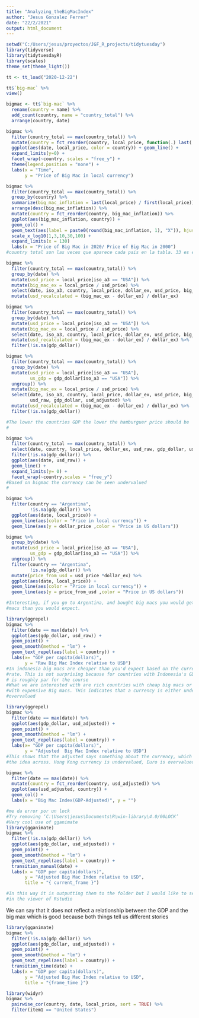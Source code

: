 ```yaml
---
title: "Analyzing_theBigMacIndex"
author: "Jesus Gonzalez Ferrer"
date: "22/2/2021"
output: html_document
---
```



```r
setwd("C:/Users/jesus/proyectos/JGF_R_projects/tidytuesday")
library(tidyverse)
library(tidytuesdayR)
library(scales)
theme_set(theme_light())
```


```r
tt <- tt_load("2020-12-22")
```


```r
tt$`big-mac` %>% 
view()
```


```r
bigmac <- tt$`big-mac` %>% 
  rename(country = name) %>% 
  add_count(country, name = "country_total") %>% 
  arrange(country, date)

```

```r
bigmac %>% 
  filter(country_total == max(country_total)) %>% 
  mutate(country = fct_reorder(country, local_price, function(.) last(.) /first(.))) %>% 
  ggplot(aes(date, local_price, color = country)) + geom_line() +
  expand_limits(y=0) +
  facet_wrap(~country, scales = "free_y") +
  theme(legend.position = "none") +
  labs(x = "Time", 
       y = "Price of Big Mac in local currency")
```

```r
bigmac %>% 
  filter(country_total == max(country_total)) %>% 
  group_by(country) %>% 
  summarize(big_mac_inflation = last(local_price) / first(local_price)) %>% 
  arrange(desc(big_mac_inflation)) %>% 
  mutate(country = fct_reorder(country, big_mac_inflation)) %>% 
  ggplot(aes(big_mac_inflation, country)) +
  geom_col() +
  geom_text(aes(label = paste0(round(big_mac_inflation, 1), "X")), hjust = 0) +
  scale_x_log10(1,3,10,30,100) +
  expand_limits(x = 130)
  labs(x = "Price of Big Mac in 2020/ Price of Big Mac in 2000")
#country total son las veces que aparece cada pais en la tabla. 33 es el maximo son los que aparecen todas las veces

```




```r
bigmac %>% 
  filter(country_total == max(country_total)) %>% 
  group_by(date) %>% 
  mutate(usd_price = local_price[iso_a3 == "USA"]) %>% 
  mutate(big_mac_ex = local_price / usd_price) %>% 
  select(date, iso_a3, country, local_price, dollar_ex, usd_price, big_mac_ex, usd_raw) %>%
  mutate(usd_recalculated = (big_mac_ex - dollar_ex) / dollar_ex)

```
```r
bigmac %>% 
  filter(country_total == max(country_total)) %>% 
  group_by(date) %>% 
  mutate(usd_price = local_price[iso_a3 == "USA"]) %>% 
  mutate(big_mac_ex = local_price / usd_price) %>% 
  select(date, iso_a3, country, local_price, dollar_ex, usd_price, big_mac_ex, usd_raw, gdp_dollar, usd_adjusted) %>%
  mutate(usd_recalculated = (big_mac_ex - dollar_ex) / dollar_ex) %>% 
  filter(!is.na(gdp_dollar))
```
```r
bigmac %>% 
  filter(country_total == max(country_total)) %>% 
  group_by(date) %>% 
  mutate(usd_price = local_price[iso_a3 == "USA"],
         us_gdp = gdp_dollar[iso_a3 == "USA"]) %>%
  ungroup() %>% 
  mutate(big_mac_ex = local_price / usd_price) %>% 
  select(date, iso_a3, country, local_price, dollar_ex, usd_price, big_mac_ex, 
         usd_raw, gdp_dollar, usd_adjusted) %>%
  mutate(usd_recalculated = (big_mac_ex - dollar_ex) / dollar_ex) %>% 
  filter(!is.na(gdp_dollar))

#The lower the countries GDP the lower the hamburguer price should be
#
```
```r
bigmac %>%
  filter(country_total == max(country_total)) %>% 
  select(date, country, local_price, dollar_ex, usd_raw, gdp_dollar, usd_adjusted) %>% 
  filter(!is.na(gdp_dollar)) %>% 
  ggplot(aes(date, usd_raw)) +
  geom_line() +
  expand_limits(y= 0) +
  facet_wrap(~country,scales = "free_y")
#Based on bigmac the currency can be seen undervalued 
#
```

```r
bigmac %>% 
  filter(country == "Argentina",
         !is.na(gdp_dollar)) %>% 
  ggplot(aes(date, local_price)) +
  geom_line(aes(color = "Price in local currency")) +
  geom_line(aes(y = dollar_price ,color = "Price in US dollars"))
```
```r
bigmac %>%
  group_by(date) %>% 
  mutate(usd_price = local_price[iso_a3 == "USA"],
         us_gdp = gdp_dollar[iso_a3 == "USA"]) %>% 
  ungroup() %>% 
  filter(country == "Argentina",
         !is.na(gdp_dollar)) %>% 
  mutate(price_from_usd = usd_price *dollar_ex) %>% 
  ggplot(aes(date, local_price)) +
  geom_line(aes(color = "Price in local currency")) +
  geom_line(aes(y = price_from_usd ,color = "Price in US dollars"))

#Interesting, if you go to Argentina, and bought big macs you would get more big
#macs than you would expect.
```
```r
library(ggrepel)
bigmac %>% 
  filter(date == max(date)) %>% 
  ggplot(aes(gdp_dollar, usd_raw)) +
  geom_point() +
  geom_smooth(method = "lm") +
  geom_text_repel(aes(label = country)) +
  labs(x= "GDP per capita(dollars)",
       y = "Raw Big Mac Index relative to USD")
#In indonesia big macs are cheaper than you'd expect based on the currency conversion
#rate. This is not surprising because for countries with Indonesia's GDP per capita
# is roughly par for the course
#What we are interested with are rich countries with cheap big macs or poor countries
#with expensive Big macs. THis indicates that a currency is either undervalued or 
#overvalued

```

```r
library(ggrepel)
bigmac %>% 
  filter(date == max(date)) %>% 
  ggplot(aes(gdp_dollar, usd_adjusted)) +
  geom_point() +
  geom_smooth(method = "lm") +
  geom_text_repel(aes(label = country)) +
  labs(x= "GDP per capita(dollars)",
       y = "Adjusted  Big Mac Index relative to USD")
#This shows that the adjusted says something about the currency, which helps get
#the idea across. Hong Kong currency is undervalued, Euro is overvalued
```

```r
bigmac %>% 
  filter(date == max(date)) %>%
  mutate(country = fct_reorder(country, usd_adjusted)) %>% 
  ggplot(aes(usd_adjusted, country)) +
  geom_col() + 
  labs(x = "Big Mac Index(GDP-Adjusted)", y = "")
```

```r
#me da error por un lock
#Try removing ‘C:\Users\jesus\Documents\R\win-library\4.0/00LOCK’
#Very cool use of gganimate 
library(gganimate)
bigmac %>% 
  filter(!is.na(gdp_dollar)) %>% 
  ggplot(aes(gdp_dollar, usd_adjusted)) +
  geom_point() +
  geom_smooth(method = "lm") +
  geom_text_repel(aes(label = country)) +
  transition_manual(date) +
  labs(x = "GDP per capita(dollars)",
       y = "Adjusted Big Mac Index relative to USD", 
       title = "{ current_frame }")

#In this way it is outputting them to the folder but I would like to see them 
#in the viewer of Rstudio

```
We can say that it does not reflect a relationship between the GDP and the big
max which is good because both things tell us different stories
```r
library(gganimate)
bigmac %>% 
  filter(!is.na(gdp_dollar)) %>% 
  ggplot(aes(gdp_dollar, usd_adjusted)) +
  geom_point() +
  geom_smooth(method = "lm") +
  geom_text_repel(aes(label = country)) +
  transition_time(date) +
  labs(x = "GDP per capita(dollars)",
       y = "Adjusted Big Mac Index relative to USD", 
       title = "{frame_time }")

```



```r
library(widyr)
bigmac %>% 
  pairwise_cor(country, date, local_price, sort = TRUE) %>% 
  filter(item1 == "United States")


```









